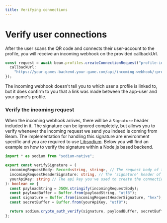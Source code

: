 ```yaml
---
title: Verifying connections
---
```


# Verify user connections

After the user scans the QR code and connects their user-account to the profile, you will receive an incoming webhook on the provided callbackUrl.

```typescript
const request = await beam.profiles.createConnectionRequest("profile-id", {
  callbackUrl:
    "https://your-games-backend.your-game.com/api/incoming-webhook/:profile-id",
});
```

The incoming webhook doesn't tell you to which user a profile is linked to, but it does confirm to you that a link was made between the app-user and your game's profile.

### Verify the incoming request

When the incoming webhook arrives, there will be a `Signature` header included in it. The signature can be ignored completely, but allows you to verify whenever the incoming request we send you indeed is coming from Beam. The implementation for handling this signature are environment specific and you are required to use [Libsodium](https://doc.libsodium.org/). Below you will find an example on how to verify the signature within a Node.js based backend.

```typescript
import * as sodium from "sodium-native";

export const verifySignature = (
  incomingRequestBody: Record<string, string>, // The request body of the incoming webhook
  incomingRequestHeaderSignature: string, // The 'signature' header of the incoming webhook
  yourApiKey: string // The api key you've used to create the connection request
): boolean => {
  const payloadString = JSON.stringify(incomingRequestBody);
  const payloadBuffer = Buffer.from(payloadString, "utf8");
  const signature = Buffer.from(incomingRequestHeaderSignature, "hex");
  const secretBuffer = Buffer.from(yourApiKey, "utf8");

  return sodium.crypto_auth_verify(signature, payloadBuffer, secretBuffer); // will return `true` or `false`
};
```
